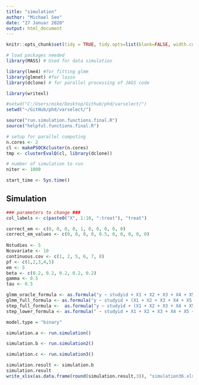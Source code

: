 ```yaml
---
title: "simulation"
author: "Michael Seo"
date: "27 Januar 2020"
output: html_document
---
```


```r
knitr::opts_chunk$set(tidy = TRUE, tidy.opts=list(blank=FALSE, width.cutoff=60), warning = FALSE, message=FALSE, echo = FALSE)
```

```r
# load packages needed
library(MASS) # Used for data simulation

library(lme4) #for fitting glmm
library(glmnet) #for lasso
library(dclone) # for parallel processing of JAGS code

library(writexl)

#setwd("C:/Users/mike/Desktop/Github/phd/varselect/")
setwd("~/GitHub/phd/varselect/")

source("run.simulation.functions.final.R")
source("helpful.functions.final.R")

# setup for parallel computing
n.cores <- 2
cl <- makePSOCKcluster(n.cores)
tmp <- clusterEvalQ(cl, library(dclone))

# number of simulation to run
niter <- 1000

start_time <- Sys.time()
```

## Simulation

```r
### parameters to change ###
col_labels <- c(paste0("X", 1:10, ":treat"), "treat")

correct_em <- c(0, 0, 0, 0, 1, 0, 0, 0, 0, 0)
correct_em_values <- c(0, 0, 0, 0, 0.5, 0, 0, 0, 0, 0)
  
Nstudies <- 5
Ncovariate <- 10
continuous.cov <- c(1, 2, 5, 6, 7, 8)
pf <- c(1,2,3,4,5)
em <- 5
beta <- c(0.2, 0.2, 0.2, 0.2, 0.2)
gamma <- 0.5
tau <- 0.5

glmm_oracle_formula <- as.formula("y ~ studyid + X1 + X2 + X3 + X4 + X5 + X5:treat + treat + (-1 + treat|studyid)")
glmm_full_formula <- as.formula("y ~ studyid + (X1 + X2 + X3 + X4 + X5 + X6 + X7 + X8 + X9 + X10)*treat + (-1 + treat|studyid)")
step_full_formula <-  as.formula("y ~ studyid + (X1 + X2 + X3 + X4 + X5 + X6 + X7 + X8 + X9 + X10)*treat")
step_lower_formula <- as.formula(" ~ studyid + X1 + X2 + X3 + X4 + X5 + X6 + X7 + X8 + X9 + X10 + treat")

model.type = "binary"
```

```r
simulation.a <- run.simulation()
```

```r
simulation.b <- run.simulation2()
```

```r
simulation.c <- run.simulation3()
```

```r
simulation.result <- simulation.b
simulation.result
write_xlsx(as.data.frame(round(simulation.result,3)), "simulation36.xlsx")
```
